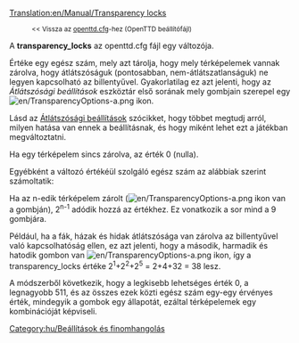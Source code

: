 [[Translation:en/Manual/Transparency locks]]

:<small><< Vissza az [[hu/openttd.cfg|openttd.cfg]]-hez (OpenTTD beállítófájl)</small>

A '''transparency_locks''' az openttd.cfg fájl egy változója.

Értéke egy egész szám, mely azt tárolja, hogy mely térképelemek vannak zárolva, hogy átlátszóságuk (pontosabban, nem-átlátszatlanságuk) ne legyen kapcsolható az {{en/keypress|X}} billentyűvel. Gyakorlatilag ez azt jelenti, hogy az ''Átlátszósági beállítások'' eszköztár első sorának mely gombjain szerepel egy [[File:en/TransparencyOptions-a.png]] ikon.

Lásd az [[hu/Manual/Átlátszósági beállítások|Átlátszósági beállítások]] szócikket, hogy többet megtudj arról, milyen hatása van ennek a beállításnak, és hogy miként lehet ezt a játékban megváltoztatni.

Ha egy térképelem sincs zárolva, az érték 0 (nulla).

Egyébként a változó értékéül szolgáló egész szám az alábbiak szerint számoltatik:

Ha az n-edik térképelem zárolt ([[File:en/TransparencyOptions-a.png]] ikon van a gombján), 2<sup>n-1</sup> adódik hozzá az értékhez. Ez vonatkozik a sor mind a 9 gombjára.

Például, ha a fák, házak és hidak átlátszósága van zárolva az {{en/keypress|X}} billentyűvel való kapcsolhatóság ellen, ez azt jelenti, hogy a második, harmadik és hatodik gombon van [[File:en/TransparencyOptions-a.png]] ikon, így a transparency_locks értéke 2<sup>1</sup>+2<sup>2</sup>+2<sup>5</sup> = 2+4+32 = 38 lesz.

A módszerből következik, hogy a legkisebb lehetséges érték 0, a legnagyobb 511, és az összes ezek közti egész szám egy-egy érvényes érték, mindegyik a gombok egy állapotát, ezáltal térképelemek egy kombinációját képviseli.

[[Category:hu/Beállítások és finomhangolás]]